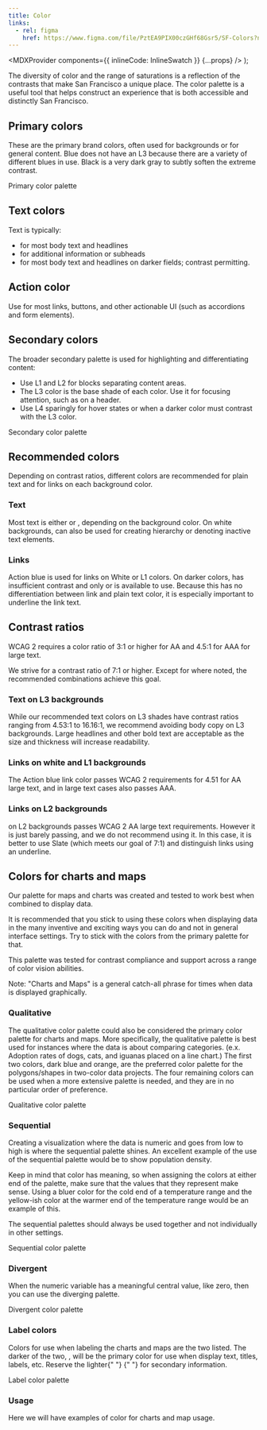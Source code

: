 ```yaml
---
title: Color
links:
  - rel: figma
    href: https://www.figma.com/file/PztEA9PIX00czGHf68Gsr5/SF-Colors?node-id=16%3A3
---
```



  <MDXProvider components={{ inlineCode: InlineSwatch }} {...props} />
);

The diversity of color and the range of saturations is a reflection of the contrasts that make San Francisco a unique place. The color palette is a useful tool that helps construct an experience that is both accessible and distinctly San Francisco.

## Primary colors

These are the primary brand colors, often used for backgrounds or for general content. Blue does not have an L3 because there are a variety of different blues in use. Black is a very dark gray to subtly soften the extreme contrast.

<DocsBigLink to="/libraries/color/interface#primary-colors">Primary color palette</DocsBigLink>

## Text colors

Text is typically:

- <InlineSwatch label="Slate L4" value={colors.slate[4]} /> for most body text and
  headlines
- <InlineSwatch label="Slate L2" value={colors.slate[2]} /> for additional information
  or subheads
- <InlineSwatch label="White" value="#fff" addBorder={true} /> for most body text
  and headlines on darker fields; contrast permitting.

## Action color

Use <InlineSwatch label="Action blue" value={colors.blue.bright} /> for most links, buttons, and other actionable UI (such as accordions and form elements).

## Secondary colors

The broader secondary palette is used for highlighting and differentiating content:

- Use L1 and L2 for blocks separating content areas.
- The L3 color is the base shade of each color. Use it for focusing attention, such as on a header.
- Use L4 sparingly for hover states or when a darker color must contrast with the L3 color.

<DocsBigLink to="/libraries/color/interface#secondary-colors">Secondary color palette</DocsBigLink>

## Recommended colors

Depending on contrast ratios, different colors are recommended for plain text and for links on each background color.

### Text

Most text is either <InlineSwatch label="Slate L4" value={colors.slate[4]} /> or <InlineSwatch label="White" value="#fff" addBorder={true}/>, depending on the background color. On white backgrounds, <InlineSwatch label="Slate L2" value={colors.slate[2]} /> can also be used for creating hierarchy or denoting inactive text elements.

### Links

Action blue is used for links on White or L1 colors. On darker colors, <InlineSwatch label="Action Blue" value={colors.blue.bright} /> has insufficient contrast and only <InlineSwatch label="Slate L4" value={colors.slate[4]} /> or <InlineSwatch label="White" value="#fff" addBorder={true}/> is available to use. Because this has no differentiation between link and plain text color, it is especially important to underline the link text.

## Contrast ratios

WCAG 2 requires a color ratio of 3:1 or higher for AA and 4.5:1 for AAA for large text.

We strive for a contrast ratio of 7:1 or higher. Except for where noted, the recommended combinations achieve this goal.

### Text on L3 backgrounds

While our recommended text colors on L3 shades have contrast ratios ranging from 4.53:1 to 16.16:1, we recommend avoiding body copy on L3 backgrounds. Large headlines and other bold text are acceptable as the size and thickness will increase readability.

### Links on white and L1 backgrounds

The Action blue link color passes WCAG 2 requirements for 4.51 for AA large text, and in large text cases also passes AAA.

### Links on L2 backgrounds

<InlineSwatch label="Action Blue" value={colors.blue.bright} /> on L2 backgrounds
passes WCAG 2 AA large text requirements. However it is just barely passing, and
we do not recommend using it. In this case, it is better to use Slate (which meets
our goal of 7:1) and distinguish links using an underline.

## Colors for charts and maps

Our palette for maps and charts was created and tested to work best when combined to display data.

It is recommended that you stick to using these colors when displaying data in the many inventive and exciting ways you can do and not in general interface settings. Try to stick with the colors from the primary palette for that.

This palette was tested for contrast compliance and support across a range of color vision abilities.

Note: "Charts and Maps" is a general catch-all phrase for times when data is displayed graphically.

### Qualitative

The qualitative color palette could also be considered the primary color palette for charts and maps. More specifically, the qualitative palette is best used for instances where the data is about comparing categories. (e.x. Adoption rates of dogs, cats, and iguanas placed on a line chart.)
The first two colors, dark blue and orange, are the preferred color palette for the polygons/shapes in two-color data projects.
The four remaining colors can be used when a more extensive palette is needed, and they are in no particular order of preference.

<DocsBigLink to="/libraries/color/maps-charts/#qualitative-colors">Qualitative color palette</DocsBigLink>

### Sequential

Creating a visualization where the data is numeric and goes from low to high is where the sequential palette shines. An excellent example of the use of the sequential palette would be to show population density.

Keep in mind that color has meaning, so when assigning the colors at either end of the palette, make sure that the values that they represent make sense. Using a bluer color for the cold end of a temperature range and the yellow-ish color at the warmer end of the temperature range would be an example of this.

The sequential palettes should always be used together and not individually in other settings.

<DocsBigLink to="/libraries/color/maps-charts#sequential-colors">Sequential color palette</DocsBigLink>

### Divergent

When the numeric variable has a meaningful central value, like zero, then you can use the diverging palette.

<DocsBigLink to="/libraries/color/maps-charts/#divergent-colors">Divergent color palette</DocsBigLink>

### Label colors

<p>
  Colors for use when labeling the charts and maps are the two listed. The
  darker of the two, <InlineSwatch label="Black" value={colors.black} />, will
  be the primary color for use when display text, titles, labels, etc. Reserve
  the lighter{" "}
  <InlineSwatch label="Secondary text color" value={colors.text.secondary} />{" "}
  for secondary information.
</p>

<DocsBigLink to="/libraries/color/maps-charts/#label-colors">Label color palette</DocsBigLink>

### Usage

Here we will have examples of color for charts and map usage.
